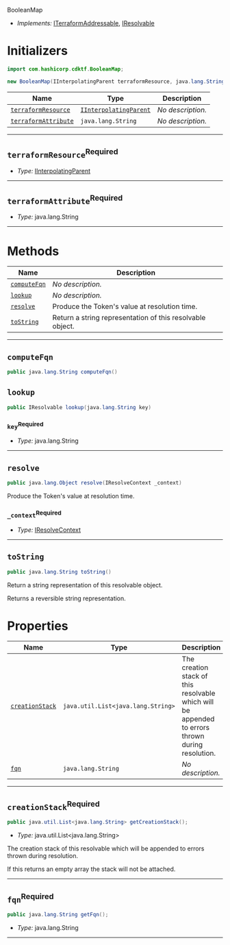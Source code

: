  BooleanMap <a name="BooleanMap" id="cdktf.BooleanMap"></a>

- *Implements:* <a href="#cdktf.ITerraformAddressable">ITerraformAddressable</a>, <a href="#cdktf.IResolvable">IResolvable</a>

# Initializers <a name="Initializers" id="cdktf.BooleanMap.Initializer"></a>

```java
import com.hashicorp.cdktf.BooleanMap;

new BooleanMap(IInterpolatingParent terraformResource, java.lang.String terraformAttribute);
```

| **Name** | **Type** | **Description** |
| --- | --- | --- |
| <code><a href="#cdktf.BooleanMap.Initializer.parameter.terraformResource">terraformResource</a></code> | <code><a href="#cdktf.IInterpolatingParent">IInterpolatingParent</a></code> | *No description.* |
| <code><a href="#cdktf.BooleanMap.Initializer.parameter.terraformAttribute">terraformAttribute</a></code> | <code>java.lang.String</code> | *No description.* |

---

## `terraformResource`<sup>Required</sup> <a name="terraformResource" id="cdktf.BooleanMap.Initializer.parameter.terraformResource"></a>

- *Type:* <a href="#cdktf.IInterpolatingParent">IInterpolatingParent</a>

---

## `terraformAttribute`<sup>Required</sup> <a name="terraformAttribute" id="cdktf.BooleanMap.Initializer.parameter.terraformAttribute"></a>

- *Type:* java.lang.String

---

# Methods <a name="Methods" id="Methods"></a>

| **Name** | **Description** |
| --- | --- |
| <code><a href="#cdktf.BooleanMap.computeFqn">computeFqn</a></code> | *No description.* |
| <code><a href="#cdktf.BooleanMap.lookup">lookup</a></code> | *No description.* |
| <code><a href="#cdktf.BooleanMap.resolve">resolve</a></code> | Produce the Token's value at resolution time. |
| <code><a href="#cdktf.BooleanMap.toString">toString</a></code> | Return a string representation of this resolvable object. |

---

## `computeFqn` <a name="computeFqn" id="cdktf.BooleanMap.computeFqn"></a>

```java
public java.lang.String computeFqn()
```

## `lookup` <a name="lookup" id="cdktf.BooleanMap.lookup"></a>

```java
public IResolvable lookup(java.lang.String key)
```

### `key`<sup>Required</sup> <a name="key" id="cdktf.BooleanMap.lookup.parameter.key"></a>

- *Type:* java.lang.String

---

## `resolve` <a name="resolve" id="cdktf.BooleanMap.resolve"></a>

```java
public java.lang.Object resolve(IResolveContext _context)
```

Produce the Token's value at resolution time.

### `_context`<sup>Required</sup> <a name="_context" id="cdktf.BooleanMap.resolve.parameter._context"></a>

- *Type:* <a href="#cdktf.IResolveContext">IResolveContext</a>

---

## `toString` <a name="toString" id="cdktf.BooleanMap.toString"></a>

```java
public java.lang.String toString()
```

Return a string representation of this resolvable object.

Returns a reversible string representation.


# Properties <a name="Properties" id="Properties"></a>

| **Name** | **Type** | **Description** |
| --- | --- | --- |
| <code><a href="#cdktf.BooleanMap.property.creationStack">creationStack</a></code> | <code>java.util.List<java.lang.String></code> | The creation stack of this resolvable which will be appended to errors thrown during resolution. |
| <code><a href="#cdktf.BooleanMap.property.fqn">fqn</a></code> | <code>java.lang.String</code> | *No description.* |

---

## `creationStack`<sup>Required</sup> <a name="creationStack" id="cdktf.BooleanMap.property.creationStack"></a>

```java
public java.util.List<java.lang.String> getCreationStack();
```

- *Type:* java.util.List<java.lang.String>

The creation stack of this resolvable which will be appended to errors thrown during resolution.

If this returns an empty array the stack will not be attached.

---

## `fqn`<sup>Required</sup> <a name="fqn" id="cdktf.BooleanMap.property.fqn"></a>

```java
public java.lang.String getFqn();
```

- *Type:* java.lang.String

---

